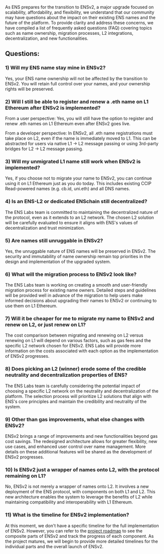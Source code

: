 As ENS prepares for the transition to ENSv2, a major upgrade focused on scalability, affordability, and flexibility, we understand that our community may have questions about the impact on their existing ENS names and the future of the platform. To provide clarity and address these concerns, we have compiled a list of frequently asked questions (FAQ) covering topics such as name ownership, migration processes, L2 integrations, decentralization, and new functionalities.

<h2 className="mb-4 pb-2">Questions:</h2>

### **1&#x29; Will my ENS name stay mine in ENSv2?**

Yes, your ENS name ownership will not be affected by the transition to ENSv2. You will retain full control over your names, and your ownership rights will be preserved.

### 2&#x29; Will I still be able to register and renew a .eth name on L1 Ethereum after ENSv2 is implemented?

From a user perspective: Yes, you will still have the option to register and renew .eth names on L1 Ethereum even after ENSv2 goes live.

From a developer perspective: In ENSv2, all .eth name registrations must take place on L2, even if the name is immediately moved to L1. This can be abstracted for users via native L1 → L2 message passing or using 3rd-party bridges for L2 → L2 message passing.

### 3&#x29; Will my unmigrated L1 name still work when ENSv2 is implemented?

Yes, if you choose not to migrate your name to ENSv2, you can continue using it on L1 Ethereum just as you do today. This includes existing CCIP Read-powered names (e.g. cb.id, uni.eth) and all DNS names.

### 4&#x29; Is an ENS-L2 or dedicated ENSchain still decentralized?

The ENS Labs team is committed to maintaining the decentralized nature of the protocol, even as it extends to an L2 network. The chosen L2 solution will be carefully evaluated to ensure it aligns with ENS's values of decentralization and trust minimization.

### 5&#x29; Are names still unruggable in ENSv2?

Yes, the unruggable nature of ENS names will be preserved in ENSv2. The security and immutability of name ownership remain top priorities in the design and implementation of the upgraded system.

### 6&#x29; What will the migration process to ENSv2 look like?

The ENS Labs team is working on creating a smooth and user-friendly migration process for existing name owners. Detailed steps and guidelines will be provided well in advance of the migration to help users make informed decisions about upgrading their names to ENSv2 or continuing to use them on L1 Ethereum.

### 7&#x29; Will it be cheaper for me to migrate my name to ENSv2 and renew on L2, or just renew on L1?

The cost comparison between migrating and renewing on L2 versus renewing on L1 will depend on various factors, such as gas fees and the specific L2 network chosen for ENSv2. ENS Labs will provide more information on the costs associated with each option as the implementation of ENSv2 progresses.

### 8&#x29; Does picking an L2 (winner) erode some of the credible neutrality and decentralization properties of ENS?

The ENS Labs team is carefully considering the potential impact of choosing a specific L2 network on the neutrality and decentralization of the platform. The selection process will prioritize L2 solutions that align with ENS's core principles and maintain the credibility and neutrality of the system.

### 9&#x29; Other than gas improvements, what else changes with ENSv2?

ENSv2 brings a range of improvements and new functionalities beyond gas cost savings. The redesigned architecture allows for greater flexibility, new use cases, and enhanced user control over name management. More details on these additional features will be shared as the development of ENSv2 progresses.

### 10&#x29; Is ENSv2 just a wrapper of names onto L2, with the protocol remaining on L1?

No, ENSv2 is not merely a wrapper of names onto L2. It involves a new deployment of the ENS protocol, with components on both L1 and L2. This new architecture enables the system to leverage the benefits of L2 while maintaining compatibility and interoperability with L1 Ethereum.

### 11&#x29; What is the timeline for ENSv2 implementation?

At this moment, we don't have a specific timeline for the full implementation of ENSv2. However, you can refer to the [project roadmap](https://ens.domains/l2-roadmap/) to see the composite parts of ENSv2 and track the progress of each component. As the project matures, we will begin to provide more detailed timelines for the individual parts and the overall launch of ENSv2.
